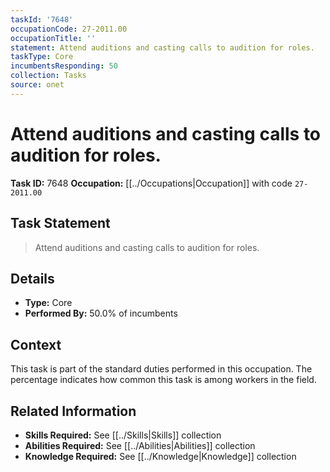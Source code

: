 ```yaml
---
taskId: '7648'
occupationCode: 27-2011.00
occupationTitle: ''
statement: Attend auditions and casting calls to audition for roles.
taskType: Core
incumbentsResponding: 50
collection: Tasks
source: onet
---
```

# Attend auditions and casting calls to audition for roles.

**Task ID:** 7648
**Occupation:** [[../Occupations|Occupation]] with code `27-2011.00`

## Task Statement

> Attend auditions and casting calls to audition for roles.

## Details

- **Type:** Core
- **Performed By:** 50.0% of incumbents

## Context

This task is part of the standard duties performed in this occupation. The percentage indicates how common this task is among workers in the field.

## Related Information

- **Skills Required:** See [[../Skills|Skills]] collection
- **Abilities Required:** See [[../Abilities|Abilities]] collection
- **Knowledge Required:** See [[../Knowledge|Knowledge]] collection
